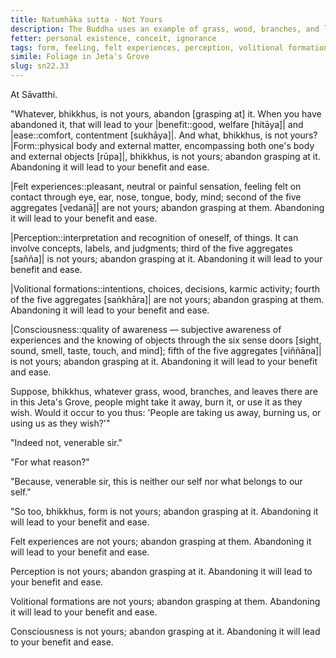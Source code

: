 ```yaml
---
title: Natumhāka sutta - Not Yours
description: The Buddha uses an example of grass, wood, branches, and leaves in Jeta's Grove to illustrate the nature of the five aggregates.
fetter: personal existence, conceit, ignorance
tags: form, feeling, felt experiences, perception, volitional formations, consciousness, five aggregates, abandon, personal existence, conceit, ignorance, sn, sn22-34, sn22
simile: Foliage in Jeta's Grove
slug: sn22.33
---
```


At Sāvatthi.

"Whatever, bhikkhus, is not yours, abandon [grasping at] it. When you have abandoned it, that will lead to your |benefit::good, welfare [hitāya]| and |ease::comfort, contentment [sukhāya]|. And what, bhikkhus, is not yours? |Form::physical body and external matter, encompassing both one's body and external objects [rūpa]|, bhikkhus, is not yours; abandon grasping at it. Abandoning it will lead to your benefit and ease.

|Felt experiences::pleasant, neutral or painful sensation, feeling felt on contact through eye, ear, nose, tongue, body, mind; second of the five aggregates [vedanā]| are not yours; abandon grasping at them. Abandoning it will lead to your benefit and ease.

|Perception::interpretation and recognition of oneself, of things. It can involve concepts, labels, and judgments; third of the five aggregates [sañña]| is not yours; abandon grasping at it. Abandoning it will lead to your benefit and ease.

|Volitional formations::intentions, choices, decisions, karmic activity; fourth of the five aggregates [saṅkhāra]| are not yours; abandon grasping at them. Abandoning it will lead to your benefit and ease.

|Consciousness::quality of awareness — subjective awareness of experiences and the knowing of objects through the six sense doors [sight, sound, smell, taste, touch, and mind]; fifth of the five aggregates [viññāṇa]| is not yours; abandon grasping at it. Abandoning it will lead to your benefit and ease.

Suppose, bhikkhus, whatever grass, wood, branches, and leaves there are in this Jeta's Grove, people might take it away, burn it, or use it as they wish. Would it occur to you thus: 'People are taking us away, burning us, or using us as they wish?'"

"Indeed not, venerable sir."

"For what reason?"

"Because, venerable sir, this is neither our self nor what belongs to our self."

"So too, bhikkhus, form is not yours; abandon grasping at it. Abandoning it will lead to your benefit and ease.

Felt experiences are not yours; abandon grasping at them. Abandoning it will lead to your benefit and ease.

Perception is not yours; abandon grasping at it. Abandoning it will lead to your benefit and ease.

Volitional formations are not yours; abandon grasping at them. Abandoning it will lead to your benefit and ease.

Consciousness is not yours; abandon grasping at it. Abandoning it will lead to your benefit and ease.